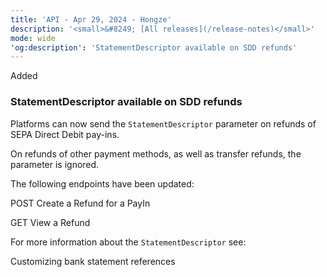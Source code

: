 ```yaml
---
title: 'API - Apr 29, 2024 - Hongze'  
description: '<small>&#8249; [All releases](/release-notes)</small>'  
mode: wide  
'og:description': 'StatementDescriptor available on SDD refunds'  
---
```

<div class="release-notes-page">

<div class="pill pill-green rn-pill">Added</div> 
  
### StatementDescriptor available on SDD refunds  

Platforms can now send the `StatementDescriptor` parameter on refunds of SEPA Direct Debit pay-ins.  

On refunds of other payment methods, as well as transfer refunds, the parameter is ignored.   

The following endpoints have been updated:   

<Card title="Endpoints" href="/api-reference/refunds/create-refund-payin">POST Create a Refund for a PayIn</Card>  

<Card title="Endpoints" href="/api-reference/refunds/view-refund">GET View a Refund</Card>  

For more information about the `StatementDescriptor` see:   

<Card title="Guide" href="/bank-statements">Customizing bank statement references</Card>

</div>